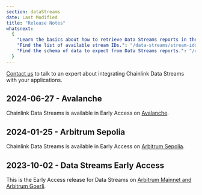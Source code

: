 ```yaml
---
section: dataStreams
date: Last Modified
title: "Release Notes"
whatsnext:
  {
    "Learn the basics about how to retrieve Data Streams reports in the Getting Started guide.": "/data-streams/getting-started",
    "Find the list of available stream IDs.": "/data-streams/stream-ids",
    "Find the schema of data to expect from Data Streams reports.": "/data-streams/reference/report-schema",
  }
---
```



<Aside type="note" title="Talk to an expert">
  <a href="https://chainlinkcommunity.typeform.com/datastreams?#ref_id=docs">Contact us</a> to talk to an expert about
  integrating Chainlink Data Streams with your applications.
</Aside>

## 2024-06-27 - Avalanche

Chainlink Data Streams is available in Early Access on <a href="/data-streams/stream-ids?network=arbitrum&page=1">Avalanche</a>.

## 2024-01-25 - Arbitrum Sepolia

Chainlink Data Streams is available in Early Access on <a href="/data-streams/stream-ids?network=arbitrum&page=1">Arbitrum Sepolia</a>.

## 2023-10-02 - Data Streams Early Access

This is the Early Access release for Data Streams on <a href="/data-streams/stream-ids?network=arbitrum&page=1">Arbitrum Mainnet and Arbitrum Goerli</a>.

